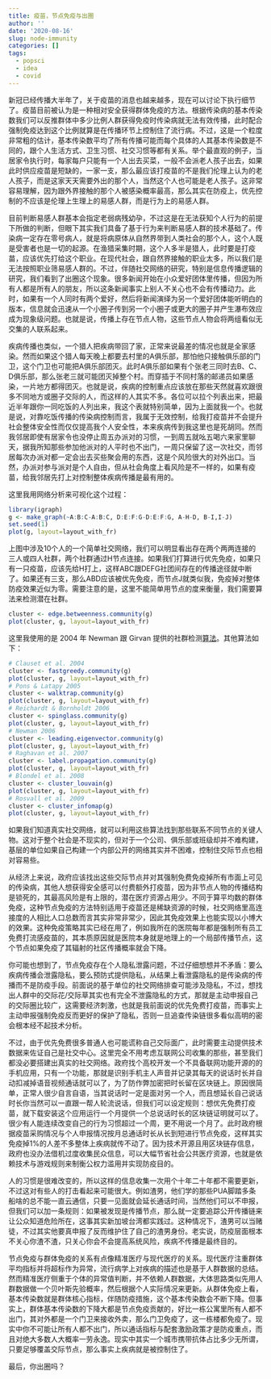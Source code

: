 ```yaml
---
title: 疫苗，节点免疫与出圈
author: ''
date: '2020-08-16'
slug: node-immunity
categories: []
tags:
  - popsci
  - idea
  - covid
---
```


新冠已经传播大半年了，关于疫苗的消息也越来越多，现在可以讨论下执行细节了。疫苗目前被认为是一种相对安全获得群体免疫的方法。根据传染病的基本传染数我们可以反推群体中多少比例人群获得免疫时传染病就无法有效传播，此时配合强制免疫达到这个比例就算是在传播环节上控制住了流行病。不过，这是一个粒度非常粗的估计，基本传染数平均了所有传播可能而每个具体的人其基本传染数是不同的，跟个人生活方式、卫生习惯、社交习惯等都有关系。举个最直观的例子，当居家令执行时，每家每户只能有一个人出去买菜，一般不会派老人孩子出去，如果此时供应疫苗是短缺的，一家一支，那么最应该打疫苗的不是我们伦理上认为的老人孩子，而是这家天天需要外出的那个人，当然这个人也可能是老人孩子。这非常容易理解，因为跟外界接触的那个人被感染概率最高，那么其实在防疫上，优先控制的不应该是伦理上生理上的易感人群，而是行为上的易感人群。

目前判断易感人群基本会指定老弱病残幼孕，不过这是在无法获知个人行为的前提下所做的判断，但眼下其实我们具备了基于行为来判断易感人群的技术基础了。传染病一定存在零号病人，就是将病原体从自然界带到人类社会的那个人，这个人既是受害者也是一切的起源。在渔猎采集时期，这个人多半是猎人，此时要是打疫苗，应该优先打给这个职业。在现代社会，跟自然界接触的职业太多，所以我们是无法按照职业筛易感人群的。不过，伴随社交网络的研究，特别是信息传播逻辑的研究，我们看到了出圈这个现象。很多新闻开始在小众爱好团体里传播，但因为所有人都是所有人的朋友，所以这条新闻事实上别人不关心也不会有传播动力。此时，如果有一个人同时有两个爱好，然后将新闻演绎为另一个爱好团体能听明白的版本，信息就会迅速从一个小圈子传到另一个小圈子或更大的圈子并产生瀑布效应成为现象级问题。也就是说，传播上存在节点人物，这些节点人物会将两组看似无交集的人联系起来。

疾病传播也类似，一个猎人把疾病带回了家，正常来说最差的情况也就是全家感染。然而如果这个猎人每天晚上都要去村里的A俱乐部，那怕他只接触俱乐部的门卫，这个门卫也可能把A俱乐部团灭。此时A俱乐部如果有个张老三同时去B、C、D俱乐部，那么张老三就可能团灭掉整个村。而穿插于不同村落的邮递员如果感染，一片地方都得团灭。也就是说，疾病的控制重点应该放在那些天然就喜欢跟很多不同地方或圈子交际的人，而这样的人其实不多。各位可以拉个列表出来，把最近半年跟你一同吃饭的人列出来，我这个表就特别简单，因为上面就我一个。也就是说，对靠吃饭传播的传染病控制而言，我属于无效控制，给我打疫苗并不会提升社会整体安全性而仅仅提高我个人安全性，本来疾病传到我这里也是死胡同。然而我邻居即使有居家令也没停止周五办派对的习惯，一到周五就吆五喝六来家里聊天，据我所知那些参加他派对的人平时也不出门，一周只保留了这一次社交，而邻居每次办派对都一定会出去买些聚会用的东西，这是个风险很大的对外出口。当然，办派对参与派对是个人自由，但从社会角度上看风险是不一样的，如果有疫苗，给我邻居先打上对控制整体疾病传播是最有用的。

这里我用网络分析来可视化这个过程：

```r
library(igraph)
g <- make_graph(~A:B:C-A:B:C, D:E:F:G-D:E:F:G, A-H-D, B-I,I-J)
set.seed(1)
plot(g, layout=layout_with_fr)
```

上图中涉及10个人的一个简单社交网络，我们可以明显看出存在两个两两连接的三人或四人社群，两个社群通过H节点连接。如果我们打算进行优先免疫，如果只有一只疫苗，应该先给H打上，这样ABC跟DEFG社团间存在的传播途径就中断了。如果还有三支，那么ABD应该被优先免疫，而节点J就类似我，免疫掉对整体防疫效果近似为零。需要注意的是，这里不能简单用节点的度来衡量，我们需要算法来检测潜在社群。

```r
cluster <- edge.betweenness.community(g) 
plot(cluster, g, layout=layout_with_fr)
```

这里我使用的是 2004 年 Newman 跟 Girvan 提供的社群检测[算法](https://journals.aps.org/pre/abstract/10.1103/PhysRevE.69.026113)。其他算法如下：

```r
# Clauset et al. 2004
cluster <- fastgreedy.community(g)
plot(cluster, g, layout=layout_with_fr)
# Pons & Latapy 2005
cluster <- walktrap.community(g)
plot(cluster, g, layout=layout_with_fr)
# Reichardt & Bornholdt 2006
cluster <- spinglass.community(g)
plot(cluster, g, layout=layout_with_fr)
# Newman 2006
cluster <- leading.eigenvector.community(g)
plot(cluster, g, layout=layout_with_fr)
# Raghavan et al. 2007
cluster <- label.propagation.community(g)
plot(cluster, g, layout=layout_with_fr)
# Blondel et al. 2008
cluster <- cluster_louvain(g)
plot(cluster, g, layout=layout_with_fr)
# Rosvall et al. 2009
cluster <- cluster_infomap(g)
plot(cluster, g, layout=layout_with_fr)
```

如果我们知道真实社交网络，就可以利用这些算法找到那些联系不同节点的关键人物。这对于整个社会是不现实的，但对于一个公司、俱乐部或班级却并不难构建，基层的单位如果自己构建一个内部公开的网络其实并不困难，控制住交际节点也相对容易些。

从经济上来说，政府应该找出这些交际节点并对其强制免费免疫掉所有市面上可见的传染病，其他人想获得安全感可以付费额外打疫苗，因为非节点人物的传播结构是锁死的，其最高风险是有上限的，潜在医疗资源占用少。不同于算平均数的群体免疫，这种节点免疫的方法特别适用于疫苗还是稀缺资源的时候，社交网络里高连接度的人相比人口总数而言其实非常非常少，因此其免疫效果上也能实现以小博大的效果。这种免疫策略其实已经在用了，例如我所在的医院每年都是强制所有员工免费打流感疫苗的，其本质原因就是医院本身就是地理上的一个局部传播节点，这个节点如果免疫了其辐射的社区传播概率就会下降。

你可能也想到了，节点免疫存在个人隐私泄露问题，不过仔细想想并不矛盾：要么疾病传播会泄露隐私，要么预防式提供隐私，从结果上看泄露隐私的是传染病的传播而不是防疫手段。前面说的基于单位的社交网络排查可能涉及隐私，不过，想找出人群中的交际花/交际草其实也有完全不泄露隐私的方式，那就是主动申报自己的交际圈比较广，这需要经济刺激，也就是我前面说的优先免费打疫苗，而事实上主动申报强制免疫反而更好的保护了隐私，否则一旦追查传染链很多看似高明的密会根本经不起技术分析。

不过，由于优先免费很多普通人也可能谎称自己交际面广，此时需要主动提供技术数据来佐证自己是社交中心。这里完全不用考虑互联网公司收集的那些，甚至我们都没必要搭建出真实的社交网络。政府找个高校开发一个不具备联网功能开源的的手机应用，只有一个功能，那就是识别手机主人声音并记录其每天的说话时长并自动扣减掉语音视频通话就可以了，为了防作弊加密把时长留在区块链上。原因很简单，正常人很少自言自语，当其说话时一定是面对另一个人，而且想延长自己说话时长你当然可以一直跟一帮人轮流说话，但我们可以设定规则：想优先免费打疫苗，就下载安装这个应用运行一个月提供一个总说话时长的区块链证明就可以了。很少有人能连续改变自己的行为习惯超过一个周，更不用说一个月了。此时政府根据疫苗采购情况与个人申报情况按月总通话时长从长到短进行节点免疫，这样其实免疫掉1%的人差不多整体上疾病就传不动了。因为技术开源且用区块链存信息，政府也没办法借机过度收集民众信息，可以大幅节省社会公共医疗资源，也就是依赖技术与游戏规则来制衡公权力滥用并实现防疫目的。

人的习惯是很难改变的，所以这样的信息收集一次用个十年二十年都不需要更新，不过这对有些人的打击看起来可能很大。例如渣男，他们学的那些PUA脚踏多条船啥的总不能一直云通信，只要一见面就会延长通话时间，当然他们可以不申报，但我们可以加一条规则：如果被发现是传播节点，那么就一定要追踪公开传播链来让公众知道危险所在，这事其实新加坡台湾都实践过。这种情况下，渣男可以当赌徒，不过其实他要真申报了反而维护住了自己的渣男身份。老实说，防疫层面根本不关心你渣不渣，只关心你会不会提高系统风险，疾病不传播是最终目的。

节点免疫与群体免疫的关系有点像精准医疗与现代医疗的关系。现代医疗注重群体平均指标并将超标作为异常，流行病学上对疾病的描述也是基于人群数据的总结。然而精准医疗侧重于个体的异常值判断，并不依赖人群数据，大体思路类似先用人群数据做一个贝叶斯先验概率，然后根据个人实际情况来更新。从群体免疫上看，基本传染数就是群体核心指标，伴随防疫措施，这个基本传染数会不断下降。但事实上，群体基本传染数的下降大都是节点免疫贡献的，好比一栋公寓里所有人都不出门，其对外都是一个门卫来接收外卖，那么门卫免疫了，这一栋楼都免疫了。现实中你不可能让所有人都不出门，所以通话指标与配套激励政策才是防疫重点，而且对绝大多数人大概率一劳永逸。现实中其实一个城市携带抗体占比多少无所谓，只要足够覆盖交际节点，那么事实上疾病就是被控制住了。

最后，你出圈吗？